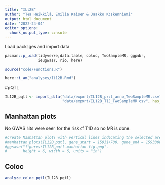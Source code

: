 ---
title: "IL12B"
author: "Tea Heikkilä, Emilia Kaiser & Jaakko Koskenniemi"
output: html_document
date: '2022-24-04'
editor_options:
  chunk_output_type: console
---

Load packages and import data
```{r}
pacman::p_load(tidyverse,data.table, coloc, TwoSampleMR, ggpubr, 
               ieugwasr, rio, here)

source("code/Functions.R")

here::i_am("analyses/IL12B.Rmd")
```

#pQTL

```{r}
IL12B_pqtl <- import_data("data/export/IL12B_prot_anno_TwoSampleMR.csv",
                          "data/export/IL12B_T1D_TwoSampleMR.csv", has_beta = TRUE)

```

## Manhattan plots

No GWAS hits were seen for the risk of T1D so no MR is done.

```{r}
#create Manhattan plots with vertical lines indicating the selected area (see below 2.4)
#manhattan_plots(IL12B_pqtl, gene_start = 159314780, gene_end = 159330863, title = "IL12B")
#ggsave("figures/IL12B_pqtl-manhattan-fig.png",
#       height = 6, width = 6, units = "in")
```


## Coloc

```{r}
analyze_coloc_pqtl(IL12B_pqtl)
```


